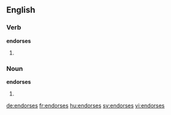 ==English==

===Verb===
'''endorses'''

# {{third-person singular of|endorse}}

===Noun===
'''endorses'''

# {{plural of|endorse}}

[[de:endorses]]
[[fr:endorses]]
[[hu:endorses]]
[[sv:endorses]]
[[vi:endorses]]